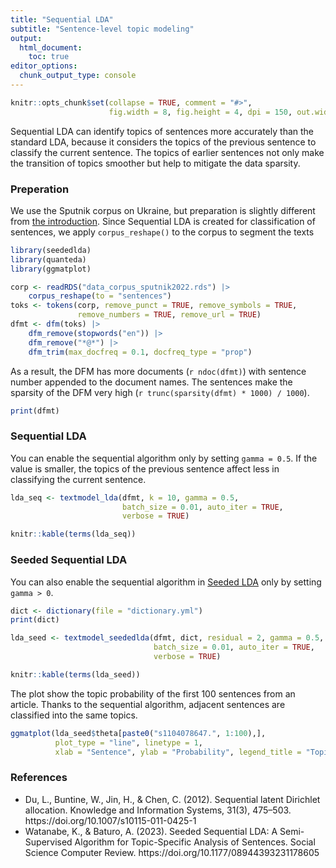 ```yaml
---
title: "Sequential LDA"
subtitle: "Sentence-level topic modeling"
output: 
  html_document:
    toc: true
editor_options: 
  chunk_output_type: console
---
```


```r
knitr::opts_chunk$set(collapse = TRUE, comment = "#>", 
                      fig.width = 8, fig.height = 4, dpi = 150, out.width = 760)
```

Sequential LDA can identify topics of sentences more accurately than the standard LDA, because it considers the topics of the previous sentence to classify the current sentence. The topics of earlier sentences not only make the transition of topics smoother but help to mitigate the data sparsity.

### Preperation

We use the Sputnik corpus on Ukraine, but preparation is slightly different from [the introduction](basic.html). Since Sequential LDA is created for classification of sentences, we apply `corpus_reshape()` to the corpus to segment the texts 

```r
library(seededlda)
library(quanteda)
library(ggmatplot)

corp <- readRDS("data_corpus_sputnik2022.rds") |>
    corpus_reshape(to = "sentences")
toks <- tokens(corp, remove_punct = TRUE, remove_symbols = TRUE, 
               remove_numbers = TRUE, remove_url = TRUE)
dfmt <- dfm(toks) |> 
    dfm_remove(stopwords("en")) |>
    dfm_remove("*@*") |>
    dfm_trim(max_docfreq = 0.1, docfreq_type = "prop")
```

As a result, the DFM has more documents (`r ndoc(dfmt)`) with sentence number appended to the document names. The sentences make the sparsity of the DFM very high (`r trunc(sparsity(dfmt) * 1000) / 1000`).

```r
print(dfmt)
```

### Sequential LDA

You can enable the sequential algorithm only by setting `gamma = 0.5`. If the value is smaller, the topics of the previous sentence affect less in classifying the current sentence.

```r
lda_seq <- textmodel_lda(dfmt, k = 10, gamma = 0.5, 
                         batch_size = 0.01, auto_iter = TRUE,
                         verbose = TRUE)
```

```r
knitr::kable(terms(lda_seq))
```

### Seeded Sequential LDA

You can also enable the sequential algorithm in [Seeded LDA](seeded.html) only by setting `gamma > 0`.

```r
dict <- dictionary(file = "dictionary.yml")
print(dict)
```

```r
lda_seed <- textmodel_seededlda(dfmt, dict, residual = 2, gamma = 0.5, 
                                batch_size = 0.01, auto_iter = TRUE,
                                verbose = TRUE)
```

```r
knitr::kable(terms(lda_seed))
```

The plot show the topic probability of the first 100 sentences from an article. Thanks to the sequential algorithm, adjacent sentences are classified into the same topics.

```r
ggmatplot(lda_seed$theta[paste0("s1104078647.", 1:100),], 
          plot_type = "line", linetype = 1, 
          xlab = "Sentence", ylab = "Probability", legend_title = "Topic")
```


### References

- Du, L., Buntine, W., Jin, H., & Chen, C. (2012). Sequential latent Dirichlet allocation. Knowledge and Information Systems, 31(3), 475–503. https://doi.org/10.1007/s10115-011-0425-1
- Watanabe, K., & Baturo, A. (2023). Seeded Sequential LDA: A Semi-Supervised Algorithm for Topic-Specific Analysis of Sentences. Social Science Computer Review. https://doi.org/10.1177/08944393231178605

